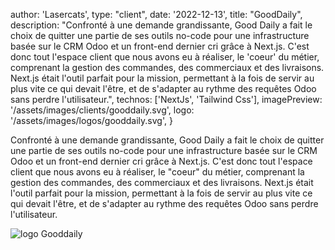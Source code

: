 
  author: 'Lasercats',
  type: "client",
  date: '2022-12-13',
  title: "GoodDaily",
  description:
    "Confronté à une demande grandissante, Good Daily a fait le choix de quitter une partie de ses outils no-code pour une infrastructure basée sur le CRM Odoo et un front-end dernier cri grâce à Next.js. C'est donc tout l'espace client que nous avons eu à réaliser, le 'coeur' du métier, comprenant la gestion des commandes, des commerciaux et des livraisons. Next.js était l'outil parfait pour la mission, permettant à la fois de servir au plus vite ce qui devait l'être, et de s'adapter au rythme des requêtes Odoo sans perdre l'utilisateur.",
  technos: ['NextJs', 'Tailwind Css'],
  imagePreview: '/assets/images/clients/gooddaily.svg',
  logo: '/assets/images/logos/gooddaily.svg',
}


Confronté à une demande grandissante, Good Daily a fait le choix de quitter une partie de ses outils no-code pour une infrastructure basée sur le CRM Odoo et un front-end dernier cri grâce à Next.js. C'est donc tout l'espace client que nous avons eu à réaliser, le "coeur" du métier, comprenant la gestion des commandes, des commerciaux et des livraisons. Next.js était l'outil parfait pour la mission, permettant à la fois de servir au plus vite ce qui devait l'être, et de s'adapter au rythme des requêtes Odoo sans perdre l'utilisateur.

<img src="/assets/images/clients/gooddaily.svg" width={1200} height={800} alt="logo Gooddaily" title="logo Gooddaily"/>
